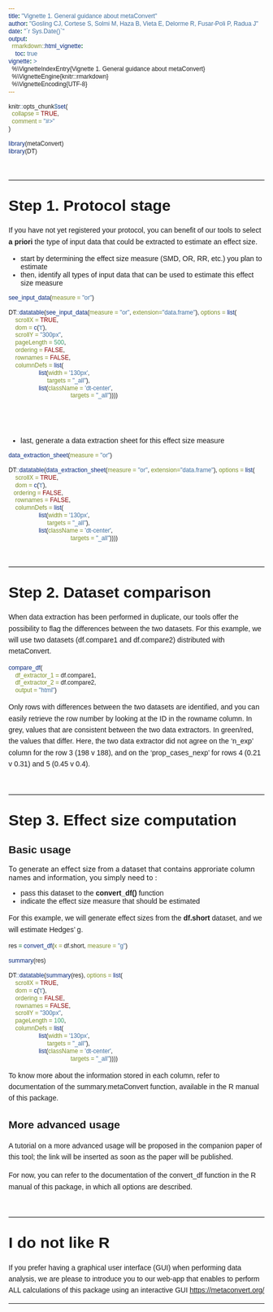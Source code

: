 ---
title: "Vignette 1. General guidance about metaConvert"
author: "Gosling CJ, Cortese S, Solmi M, Haza B, Vieta E, Delorme R, Fusar-Poli P, Radua J"
date: "`r Sys.Date()`"
output: 
  rmarkdown::html_vignette:
    toc: true
vignette: >
  %\VignetteIndexEntry{Vignette 1. General guidance about metaConvert}
  %\VignetteEngine{knitr::rmarkdown}
  %\VignetteEncoding{UTF-8}
---

```{r, include = FALSE}
knitr::opts_chunk$set(
  collapse = TRUE,
  comment = "#>"
)
```

```{=html}
<style type="text/css">

*{
  font-family: "Gill Sans", sans-serif;
}

h1.title {
  font-weight: 700;
  font-size: 2.2rem;
  padding-top: 0rem;
  margin-top: 0rem;
  border-top: none;
}

#TOC {
  width: 100%;
}

h1{
  font-weight: 550;
  font-size: 1.9rem;
  border-top: 1px solid black;
  margin-top: 3rem;
  padding-top: 2rem;
}


p{
  line-height: 1.4rem;
}
</style>
```

```{r echo=FALSE, message=FALSE, warning=FALSE, results='hide'}
library(metaConvert)
library(DT)
```


# Step 1. Protocol stage

If you have not yet registered your protocol, you can benefit of our tools to select **a priori** the type of input data that could be extracted to estimate an effect size. 

- start by determining the effect size measure (SMD, OR, RR, etc.) you plan to estimate
- then, identify all types of input data that can be used to estimate this effect size measure
```{r, eval = FALSE}
see_input_data(measure = "or")
```

```{r, echo=FALSE}
DT::datatable(see_input_data(measure = "or", extension="data.frame"), options = list(  
    scrollX = TRUE,
    dom = c('t'),
    scrollY = "300px", 
    pageLength = 500,
    ordering = FALSE,
    rownames = FALSE,
    columnDefs = list(
                  list(width = '130px',
                       targets = "_all"),
                  list(className = 'dt-center', 
                                     targets = "_all"))))
```

<br><br>

- last, generate a data extraction sheet for this effect size measure
```{r, eval = FALSE}
data_extraction_sheet(measure = "or")
```

```{r, echo=FALSE}
DT::datatable(data_extraction_sheet(measure = "or", extension="data.frame"), options = list(  
    scrollX = TRUE,
    dom = c('t'),
   ordering = FALSE,
    rownames = FALSE,
    columnDefs = list(
                  list(width = '130px',
                       targets = "_all"),
                  list(className = 'dt-center', 
                                     targets = "_all"))))
```


# Step 2. Dataset comparison

When data extraction has been performed in duplicate, our tools offer the possibility to flag the differences between the two datasets. For this example, we will use two datasets (df.compare1 and df.compare2) distributed with metaConvert. 
```{r, message=FALSE, fig.width= 11}
compare_df(
    df_extractor_1 = df.compare1,
    df_extractor_2 = df.compare2,
    output = "html")
```

Only rows with differences between the two datasets are identified, and you can easily retrieve the row number by looking at the ID in the rowname column. 
In grey, values that are consistent between the two data extractors. In green/red, the values that differ. Here, the two data extractor did not agree on the 'n_exp' column for the row 3 (198 v 188), and on the 'prop_cases_nexp' for rows 4 (0.21 v 0.31) and 5 (0.45 v 0.4). 


# Step 3. Effect size computation

## Basic usage

To generate an effect size from a dataset that contains approriate column names and information, you simply need to :<ul>
<li> pass this dataset to the **convert_df()** function </li>
<li> indicate the effect size measure that should be estimated </li>
</ul>

For this example, we will generate effect sizes from the **df.short** dataset, and we will estimate Hedges' g.

```{r, message=FALSE}
res = convert_df(x = df.short, measure = "g")
```

```{r, eval= FALSE}
summary(res)
```

```{r echo=FALSE}
DT::datatable(summary(res), options = list(  
    scrollX = TRUE,
    dom = c('t'),
    ordering = FALSE,
    rownames = FALSE,
    scrollY = "300px", 
    pageLength = 100,
    columnDefs = list(
                  list(width = '130px',
                       targets = "_all"),
                  list(className = 'dt-center', 
                                     targets = "_all"))))
```

To know more about the information stored in each column, refer to documentation of the summary.metaConvert function, available in the R manual of this package.

## More advanced usage

A tutorial on a more advanced usage will be proposed in the companion paper of this tool; the link will be inserted as soon as the paper will be published.

For now, you can refer to the documentation of the convert_df function in the R manual of this package, in which all options are described.

# I do not like R

If you prefer having a graphical user interface (GUI) when performing data analysis, 
we are please to introduce you to our web-app that enables to perform ALL calculations of this
package using an interactive GUI <a href="https://metaconvert.org/" target="_blank">https://metaconvert.org/</a>

---

